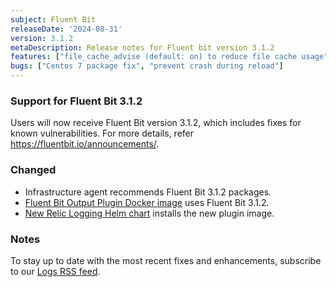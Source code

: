 ```yaml
---
subject: Fluent Bit 
releaseDate: '2024-08-31'
version: 3.1.2
metaDescription: Release notes for Fluent bit version 3.1.2
features: ["file_cache_advise (default: on) to reduce file cache usage", "emitter alias", "plugin pause/resume mechanism"]
bugs: ["Centos 7 package fix", "prevent crash during reload"]
---
```


### Support for Fluent Bit 3.1.2

Users will now receive Fluent Bit version 3.1.2, which includes fixes for known vulnerabilities. For more details, refer https://fluentbit.io/announcements/.

### Changed

* Infrastructure agent recommends Fluent Bit 3.1.2 packages.
* [Fluent Bit Output Plugin Docker image](https://hub.docker.com/r/newrelic/newrelic-fluentbit-output) uses Fluent Bit 3.1.2.
* [New Relic Logging Helm chart](https://github.com/newrelic/helm-charts/tree/master/charts/newrelic-logging) installs the new plugin image.

### Notes

To stay up to date with the most recent fixes and enhancements, subscribe to our [Logs RSS feed](/docs/release-notes/logs-release-notes/).